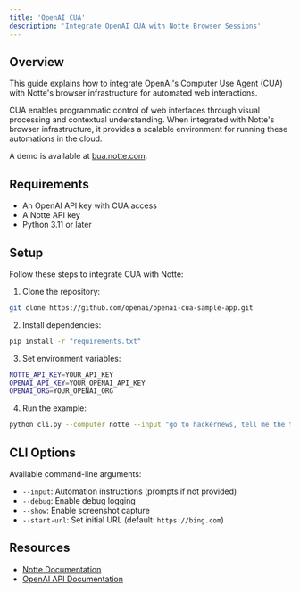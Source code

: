 ```yaml
---
title: 'OpenAI CUA'
description: 'Integrate OpenAI CUA with Notte Browser Sessions'
---
```


## Overview

This guide explains how to integrate OpenAI's Computer Use Agent (CUA) with Notte's browser infrastructure for automated web interactions.

CUA enables programmatic control of web interfaces through visual processing and contextual understanding. When integrated with Notte's browser infrastructure, it provides a scalable environment for running these automations in the cloud.

A demo is available at [bua.notte.com](https://bua.notte.com).

## Requirements

* An OpenAI API key with CUA access
* A Notte API key
* Python 3.11 or later

## Setup

Follow these steps to integrate CUA with Notte:

1. Clone the repository:

```bash
git clone https://github.com/openai/openai-cua-sample-app.git
```

2. Install dependencies:

```bash
pip install -r "requirements.txt"
```

3. Set environment variables:

```bash
NOTTE_API_KEY=YOUR_API_KEY
OPENAI_API_KEY=YOUR_OPENAI_API_KEY
OPENAI_ORG=YOUR_OPENAI_ORG
```

4. Run the example:

```bash
python cli.py --computer notte --input "go to hackernews, tell me the top news"
```

## CLI Options

Available command-line arguments:

* `--input`: Automation instructions (prompts if not provided)
* `--debug`: Enable debug logging
* `--show`: Enable screenshot capture
* `--start-url`: Set initial URL (default: `https://bing.com`)

## Resources

* [Notte Documentation](https://docs.notte.com)
* [OpenAI API Documentation](https://platform.openai.com/docs)
